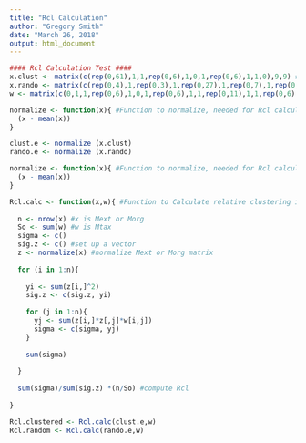 ---
title: "Rcl Calculation"
author: "Gregory Smith"
date: "March 26, 2018"
output: html_document
---

```{r setup, include=TRUE}
#### Rcl Calculation Test ####
x.clust <- matrix(c(rep(0,61),1,1,rep(0,6),1,0,1,rep(0,6),1,1,0),9,9) #the clustered example matrix
x.rando <- matrix(c(rep(0,4),1,rep(0,3),1,rep(0,27),1,rep(0,7),1,rep(0,27),1,rep(0,3),1,rep(0,4)),9,9) #the random example matrix
w <- matrix(c(0,1,1,rep(0,6),1,0,1,rep(0,6),1,1,rep(0,11),1,1,rep(0,6),1,0,1,rep(0,6),1,1,rep(0,11),1,1,rep(0,6),1,0,1,rep(0,6),1,1,0),9,9) #Mtax

normalize <- function(x){ #Function to normalize, needed for Rcl calculation
  (x - mean(x))
}

clust.e <- normalize (x.clust)
rando.e <- normalize (x.rando)

normalize <- function(x){ #Function to normalize, needed for Rcl calculation
  (x - mean(x))
}

Rcl.calc <- function(x,w){ #Function to Calculate relative clustering index; takes two matrices to calculate
  
  n <- nrow(x) #x is Mext or Morg
  So <- sum(w) #w is Mtax
  sigma <- c()
  sig.z <- c() #set up a vector 
  z <- normalize(x) #normalize Mext or Morg matrix
  
  for (i in 1:n){
    
    yi <- sum(z[i,]^2)
    sig.z <- c(sig.z, yi)
    
    for (j in 1:n){
      yj <- sum(z[i,]*z[,j]*w[i,j])
      sigma <- c(sigma, yj)
    }
    
    sum(sigma)
    
  }
  
  sum(sigma)/sum(sig.z) *(n/So) #compute Rcl
  
}

Rcl.clustered <- Rcl.calc(clust.e,w)
Rcl.random <- Rcl.calc(rando.e,w)

```
